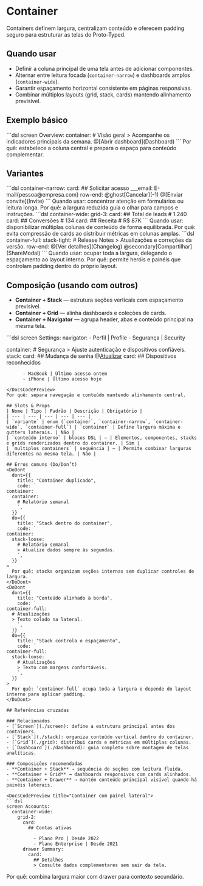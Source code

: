 # Container
Containers definem largura, centralizam conteúdo e oferecem padding seguro para estruturar as telas do Proto-Typed.

## Quando usar
- Definir a coluna principal de uma tela antes de adicionar componentes.
- Alternar entre leitura focada (`container-narrow`) e dashboards amplos (`container-wide`).
- Garantir espaçamento horizontal consistente em páginas responsivas.
- Combinar múltiplos layouts (grid, stack, cards) mantendo alinhamento previsível.

## Exemplo básico
<DocsCodePreview title="Container padrão em tela informativa">
```dsl
screen Overview:
  container:
    # Visão geral
    > Acompanhe os indicadores principais da semana.
    @[Abrir dashboard](Dashboard)
```
</DocsCodePreview>
Por quê: estabelece a coluna central e prepara o espaço para conteúdo complementar.

## Variantes
<DocsCodePreview title="Container estreito para foco">
```dsl
container-narrow:
  card:
    ## Solicitar acesso
    ___email: E-mail{pessoa@empresa.com}
    row-end:
      @ghost[Cancelar](-1)
      @[Enviar convite](Invite)
```
</DocsCodePreview>
Quando usar: concentrar atenção em formulários ou leitura longa.
Por quê: a largura reduzida guia o olhar para campos e instruções.

<DocsCodePreview title="Container amplo para dashboards">
```dsl
container-wide:
  grid-3:
    card:
      ## Total de leads
      # 1.240
    card:
      ## Conversões
      # 134
    card:
      ## Receita
      # R$ 87K
```
</DocsCodePreview>
Quando usar: disponibilizar múltiplas colunas de conteúdo de forma equilibrada.
Por quê: evita compressão de cards ao distribuir métricas em colunas amplas.

<DocsCodePreview title="Largura total com layout controlado">
```dsl
container-full:
  stack-tight:
    # Release Notes
    > Atualizações e correções da versão.
    row-end:
      @[Ver detalhes](Changelog)
      @secondary[Compartilhar](ShareModal)
```
</DocsCodePreview>
Quando usar: ocupar toda a largura, delegando o espaçamento ao layout interno.
Por quê: permite heróis e painéis que controlam padding dentro do próprio layout.

## Composição (usando com outros)
- **Container + Stack** — estrutura seções verticais com espaçamento previsível.
- **Container + Grid** — alinha dashboards e coleções de cards.
- **Container + Navigator** — agrupa header, abas e conteúdo principal na mesma tela.

<DocsCodePreview title="Container com header e conteúdo">
```dsl
screen Settings:
  navigator:
    - Perfil | Profile
    - Segurança | Security

  container:
    # Segurança
    > Ajuste autenticação e dispositivos confiáveis.
    stack:
      card:
        ## Mudança de senha
        @[Atualizar](UpdatePassword)
      card:
        ## Dispositivos reconhecidos
        
          - MacBook | Último acesso ontem
          - iPhone | Último acesso hoje
```
</DocsCodePreview>
Por quê: separa navegação e conteúdo mantendo alinhamento central.

## Slots & Props
| Nome | Tipo | Padrão | Descrição | Obrigatório |
| --- | --- | --- | --- | --- |
| `variante` | enum (`container`, `container-narrow`, `container-wide`, `container-full`) | `container` | Define largura máxima e gutters laterais. | Não |
| `conteúdo interno` | blocos DSL | — | Elementos, componentes, stacks e grids renderizados dentro do container. | Sim |
| `multiplos containers` | sequência | — | Permite combinar larguras diferentes na mesma tela. | Não |

## Erros comuns (Do/Don’t)
<DoDont
  dont={{
    title: "Container duplicado",
    code: `
container:
  container:
    # Relatório semanal
    `,
  }}
  do={{
    title: "Stack dentro do container",
    code: `
container:
  stack-loose:
    # Relatório semanal
    > Atualize dados sempre às segundas.
    `,
  }}
>
  Por quê: stacks organizam seções internas sem duplicar controles de largura.
</DoDont>
<DoDont
  dont={{
    title: "Conteúdo alinhado à borda",
    code: `
container-full:
  # Atualizações
  > Texto colado na lateral.
    `,
  }}
  do={{
    title: "Stack controla o espaçamento",
    code: `
container-full:
  stack-loose:
    # Atualizações
    > Texto com margens confortáveis.
    `,
  }}
>
  Por quê: `container-full` ocupa toda a largura e depende do layout interno para aplicar padding.
</DoDont>

## Referências cruzadas

### Relacionados
- [`Screen`](./screen): define a estrutura principal antes dos containers.
- [`Stack`](./stack): organiza conteúdo vertical dentro do container.
- [`Grid`](./grid): distribui cards e métricas em múltiplas colunas.
- [`Dashboard`](./dashboard): guia completo sobre montagem de telas analíticas.

### Composições recomendadas
- **Container + Stack** → sequência de seções com leitura fluida.
- **Container + Grid** → dashboards responsivos com cards alinhados.
- **Container + Drawer** → mantém conteúdo principal visível quando há painéis laterais.

<DocsCodePreview title="Container com painel lateral">
```dsl
screen Accounts:
  container-wide:
    grid-2:
      card:
        ## Contas ativas
        
          - Plano Pro | Desde 2022
          - Plano Enterprise | Desde 2021
      drawer Summary:
        card:
          ## Detalhes
          > Consulte dados complementares sem sair da tela.
```
</DocsCodePreview>
Por quê: combina largura maior com drawer para contexto secundário.
